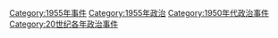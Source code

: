 [[Category:1955年事件|Category:1955年事件]]
[[Category:1955年政治|Category:1955年政治]]
[[Category:1950年代政治事件|Category:1950年代政治事件]]
[[Category:20世纪各年政治事件|Category:20世纪各年政治事件]]